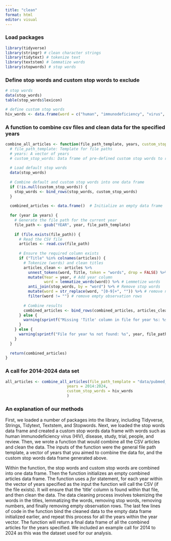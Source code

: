```yaml
---
title: "clean"
format: html
editor: visual
---
```


### Load packages

```r
library(tidyverse)
library(stringr) # clean character strings
library(tidytext) # tokenize text
library(textstem) # lemmatize words
library(stopwords) # stop words
```

### Define stop words and custom stop words to exclude

```r
# stop words
data(stop_words)
table(stop_words$lexicon)

# define custom stop words
hiv_words <- data.frame(word = c("human", "immunodeficiency", "virus", "hiv", "aids", "aid", "acquired", "immunodeficiency", "syndrome", "disease", "diseases", "study", "trial", "randomized", "control", "patient", "review", "infection", "health", "live", "care", "infect", "people", "analysis", "factor", "base", "cohort", "clinical", "outcome", "test", "south", "positive", "systematic", "model", "impact", "associate", "effect", "cross", "viral", "cd", "population", "report", "epidemic", "treatment", "prevention", "detection", "vaccine"))
```

### A function to combine csv files and clean data for the specified years

```r
combine_all_articles <- function(file_path_template, years, custom_stop_words = NULL) {
  # file_path_template: Template for file paths
  # years: A vector of years
  # custom_stop_words: Data frame of pre-defined custom stop words to remove
  
  # Load default stop words
  data(stop_words)
  
  # Combine default and custom stop words into one data frame
  if (!is.null(custom_stop_words)) {
    stop_words <- bind_rows(stop_words, custom_stop_words)
  }
  
  combined_articles <- data.frame()  # Initialize an empty data frame
  
  for (year in years) {
    # Generate the file path for the current year
    file_path <- gsub("YEAR", year, file_path_template)
    
    if (file.exists(file_path)) {
      # Read the CSV file
      articles <- read.csv(file_path)
      
      # Ensure the required column exists
      if ("Title" %in% colnames(articles)) {
        # Tokenize (words) and clean titles
        articles_clean <- articles %>%
          unnest_tokens(word, Title, token = "words", drop = FALSE) %>%
          mutate(Year = year, # Add year column
                 word = lemmatize_words(word)) %>% # Lemmetize words
          anti_join(stop_words, by = "word") %>% # Remove stop words
          mutate(word = str_replace(word, "[0-9]+", "")) %>% # remove numbers and other characters
          filter(word != "") # remove empty observation rows
        
        # Combine results
        combined_articles <- bind_rows(combined_articles, articles_clean)
      } else {
        warning(sprintf("Missing 'Title' column in file for year %s: %s", year, file_path))
      }
    } else {
      warning(sprintf("File for year %s not found: %s", year, file_path))
    }
  }
  
  return(combined_articles)
}
```

### A call for 2014-2024 data set 

```r
all_articles <- combine_all_articles(file_path_template = "data/pubmed_hiv_articles_YEAR_YEAR.csv", 
                           years = 2014:2024,
                           custom_stop_words = hiv_words
                           )
```

### An explanation of our methods

First, we loaded a number of packages into the library, including Tidyverse, Strings, Tidytext, Textstem, and Stopwords. Next, we loaded the stop words data frame and created a custom stop words data frame with words such as human immunodeficiency virus (HIV), disease, study, trial, people, and review. Then, we wrote a function that would combine all the CSV articles and clean the data. The inputs of the function were the general file path template, a vector of years that you aimed to combine the data for, and the custom stop words data frame generated above.

Within the function, the stop words and custom stop words are combined into one data frame. Then the function initializes an empty combined articles data frame. The function uses a *for* statement, for each year within the vector of years specified as the input the function will call the CSV (if the file exists). It will ensure that the ‘title’ column is found within that file, and then clean the data. The data cleaning process involves tokenizing the words in the titles, lemmatizing the words, removing stop words, removing numbers, and finally removing empty observation rows. The last few lines of code in the function bind the cleaned data to the empty data frame initialized earlier, and repeat this process for all the years within the year vector. The function will return a final data frame of all the combined articles for the years specified. We included an example call for 2014 to 2024 as this was the dataset used for our analysis.